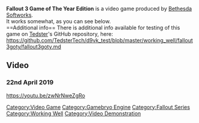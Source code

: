 <strong>Fallout 3 Game of The Year Edition</strong> is a video game produced by [[Bethesda Softworks]].
<br />
It works somewhat, as you can see below.
<br />
==Additional info==
There is additional info available for testing of this game on [[User:Tedster|Tedster]]'s GitHub repository, here:
<br />
https://github.com/TedsterTech/d9vk_test/blob/master/working_well/fallout3goty/fallout3goty.md

==Video==
===22nd April 2019===
<youtube>https://youtu.be/zwNrNweZgRo</youtube>

[[Category:Video Game]]
[[Category:Gamebryo Engine]]
[[Category:Fallout Series]]
[[Category:Working Well]]
[[Category:Video Demonstration]]
